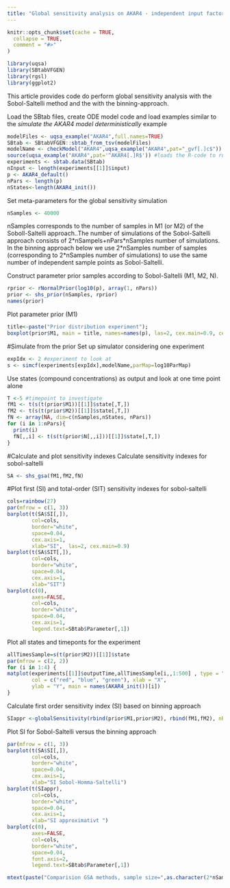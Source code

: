 ```yaml
---
title: "Global sensitivity analysis on AKAR4 - independent input factors"
---
```


```r
knitr::opts_chunk$set(cache = TRUE,
  collapse = TRUE,
  comment = "#>"
)
```

```r
library(uqsa)
library(SBtabVFGEN)
library(rgsl)
library(ggplot2)
```

This article provides code do perform global sensitivity analysis with the  Sobol-Saltelli method and the with the binning-approach.

Load the SBtab files, create ODE model code and load examples similar to the *simulate the AKAR4 model deterministically* example
```r
modelFiles <- uqsa_example("AKAR4",full.names=TRUE)
SBtab <- SBtabVFGEN::sbtab_from_tsv(modelFiles)
modelName <- checkModel("AKAR4",uqsa_example("AKAR4",pat="_gvf[.]c$"))
source(uqsa_example("AKAR4",pat='^AKAR4[.]R$')) #loads the R-code to run the ODE-model
experiments <- sbtab.data(SBtab)
nInput <- length(experiments[[1]]$input)
p <- AKAR4_default()
nPars <- length(p)
nStates<-length(AKAR4_init())
```

Set meta-parameters for the global sensitivity simulation
```r
nSamples <- 40000
```
nSamples corresponds to the number of samples in M1 (or M2) of the Soboll-Saltelli approach..The number of simulations of the Sobol-Saltelli approach consists of 2\*nSampels+nPars\*nSamples number of simulations. In the binning approach below we use 2\*nSamples number of samples (corresponding to 2\*nSamples number of simulations) to use the same number of independent sample points as Sobol-Saltelli. 


Construct parameter prior samples according to Sobol-Saltelli (M1, M2, N).
```r
rprior <- rNormalPrior(log10(p), array(1, nPars))
prior <- shs_prior(nSamples, rprior)
names(prior)
```

Plot parameter prior (M1)
```r
title<-paste("Prior distribution experiment");
boxplot(prior$M1, main = title, names=names(p), las=2, cex.main=0.9, cex.axis=0.3)
```

#Simulate from the prior
Set up simulator considering one experiment

```r
expIdx <- 2 #experiment to look at
s <- simcf(experiments[expIdx],modelName,parMap=log10ParMap)
```

Use states (compound concentrations) as output and look at one time point alone
```r
T <-5 #timepoint to investigate
fM1 <- t(s(t(prior$M1))[[1]]$state[,T,])
fM2 <- t(s(t(prior$M2))[[1]]$state[,T,])
fN <- array(NA, dim=c(nSamples,nStates, nPars))
for (i in 1:nPars){
  print(i)
  fN[,,i] <- t(s(t(prior$N[,,i]))[[1]]$state[,T,])
}
```
#Calculate and plot sensitivity indexes 
Calculate sensitivity indexes for sobol-saltelli
```r
SA <- shs_gsa(fM1,fM2,fN)
```
#Plot first (SI) and total-order (SIT) sensitivity indexes for sobol-saltelli
```r
cols=rainbow(27)
par(mfrow = c(1, 3))
barplot(t(SA$SI[,]), 
        col=cols,
        border="white", 
        space=0.04, 
        cex.axis=1,
        xlab="SI",  las=2, cex.main=0.9)
barplot(t(SA$SIT[,]), 
        col=cols, 
        border="white", 
        space=0.04, 
        cex.axis=1,
        xlab="SIT")
barplot(c(0), 
        axes=FALSE,
        col=cols, 
        border="white", 
        space=0.04, 
        cex.axis=1,
        legend.text=SBtab$Parameter[,1])
```


Plot all states and timeponts for the experiment
```r
allTimesSample=s(t(prior$M2))[[1]]$state
par(mfrow = c(2, 2))
for (i in 1:4) {
matplot(experiments[[1]]$outputTime,allTimesSample[i,,1:500] , type = "l", lty = 1, 
        col = c("red", "blue", "green"), xlab = "X", 
        ylab = "Y", main = names(AKAR4_init())[i])
}
```


Calculate first order sensitivity index (SI) based on binning approach
```r
SIappr <-globalSensitivity(rbind(prior$M1,prior$M2), rbind(fM1,fM2), nBins = "Sturges")
```

Plot SI for Sobol-Saltelli versus the binning approach


```r
par(mfrow = c(1, 3))
barplot(t(SA$SI[,]), 
        col=cols, 
        border="white", 
        space=0.04, 
        cex.axis=1,
        xlab="SI Sobol-Homma-Saltelli")
barplot(t(SIappr), 
        col=cols, 
        border="white", 
        space=0.04, 
        cex.axis=1,
        xlab="SI approximativt ")
barplot(c(0), 
        axes=FALSE,
        col=cols, 
        border="white", 
        space=0.04, 
        font.axis=2, 
        legend.text=SBtab$Parameter[,1])

mtext(paste("Comparision GSA methods, sample size=",as.character(2*nSamples)), side = 3, line = -2, outer = TRUE)
```
